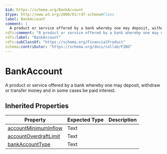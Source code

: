 ```yaml
---
$id: https://schema.org/BankAccount
$type: http://www.w3.org/2000/01/rdf-schema#Class
label: BankAccount
comment: |
  A product or service offered by a bank whereby one may deposit, withdraw or transfer money and in some cases be paid interest.
rdfs:comment: "A product or service offered by a bank whereby one may deposit, withdraw or transfer money and in some cases be paid interest."
rdfs:label: "BankAccount"
rdfs:subClassOf: "https://schema.org/FinancialProduct"
schema:contributor: "https://schema.org/docs/collab/FIBO"
---
```


# BankAccount

A product or service offered by a bank whereby one may deposit, withdraw or transfer money and in some cases be paid interest.

## Inherited Properties

| Property | Expected Type | Description |
| --- | --- | --- |
| [accountMinimumInflow](https://schema.org/accountMinimumInflow) | Text |  |
| [accountOverdraftLimit](https://schema.org/accountOverdraftLimit) | Text |  |
| [bankAccountType](https://schema.org/bankAccountType) | Text |  |
